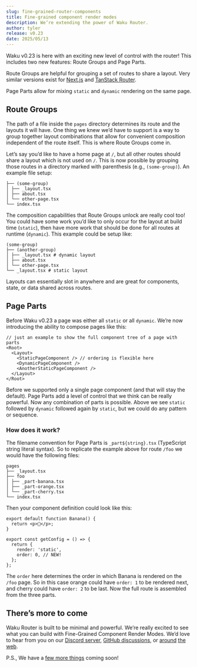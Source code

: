 ```yaml
---
slug: fine-grained-router-components
title: Fine-grained component render modes
description: We’re extending the power of Waku Router.
author: tyler
release: v0.23
date: 2025/05/13
---
```


Waku v0.23 is here with an exciting new level of control with the router! This includes two new features: Route Groups and Page Parts.

Route Groups are helpful for grouping a set of routes to share a layout. Very similar versions exist for [Next.js](https://nextjs.org/docs/app/building-your-application/routing/route-groups) and [TanStack Router](https://tanstack.com/router/latest/docs/framework/solid/routing/routing-concepts#pathless-route-group-directories).

Page Parts allow for mixing `static` and `dynamic` rendering on the same page.

## Route Groups

The path of a file inside the `pages` directory determines its route and the layouts it will have. One thing we knew we’d have to support is a way to group together layout combinations that allow for convenient composition independent of the route itself. This is where Route Groups come in.

Let’s say you’d like to have a home page at `/`, but all other routes should share a layout which is not used on `/`. This is now possible by grouping those routes in a directory marked with parenthesis (e.g., `(some-group)`). An example file setup:

```
├── (some-group)
│ ├── _layout.tsx
│ ├── about.tsx
│ └── other-page.tsx
└── index.tsx
```

The composition capabilities that Route Groups unlock are really cool too! You could have some work you’d like to only occur for the layout at build time (`static`), then have more work that should be done for all routes at runtime (`dynamic`). This example could be setup like:

```
(some-group)
├── (another-group)
│ ├── _layout.tsx # dynamic layout
│ ├── about.tsx
│ └── other-page.tsx
└── _layout.tsx # static layout
```

Layouts can essentially slot in anywhere and are great for components, state, or data shared across routes.

## Page Parts

Before Waku v0.23 a page was either all `static` or all `dynamic`. We’re now introducing the ability to compose pages like this:

```tsx
// just an example to show the full component tree of a page with parts
<Root>
  <Layout>
    <StaticPageComponent /> // ordering is flexible here
    <DynamicPageComponent />
    <AnotherStaticPageComponent />
  </Layout>
</Root>
```

Before we supported only a single page component (and that will stay the default). Page Parts add a level of control that we think can be really powerful. Now any combination of parts is possible. Above we see `static` followed by `dynamic` followed again by `static`, but we could do any pattern or sequence.

### How does it work?

The filename convention for Page Parts is `_part${string}.tsx` (TypeScript string literal syntax). So to replicate the example above for route `/foo` we would have the following files:

```
pages
├── _layout.tsx
├── foo
│ ├── _part-banana.tsx
│ ├── _part-orange.tsx
│ └── _part-cherry.tsx
└── index.tsx
```

Then your component definition could look like this:

```tsx
export default function Banana() {
  return <p>🍌</p>;
}

export const getConfig = () => {
  return {
    render: 'static',
    order: 0, // NEW!
  };
};
```

The `order` here determines the order in which Banana is rendered on the `/foo` page. So in this case orange could have `order: 1` to be rendered next, and cherry could have `order: 2` to be last. Now the full route is assembled from the three parts.

## There’s more to come

Waku Router is built to be minimal and powerful. We’re really excited to see what you can build with Fine-Grained Component Render Modes. We’d love to hear from you on our [Discord server](https://discord.gg/MrQdmzd), [GitHub discussions](https://github.com/wakujs/waku/discussions), or [around](https://x.com/wakujs) [the](https://bsky.app/profile/daishikato.com) [web](https://fosstodon.org/@daishi).

P.S., We have a [few more things](https://github.com/wakujs/waku/issues/24) coming soon!
